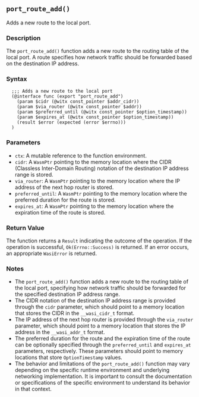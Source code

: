 ## `port_route_add()`

Adds a new route to the local port.

### Description

The `port_route_add()` function adds a new route to the routing table of the local port. A route specifies how network traffic should be forwarded based on the destination IP address.

### Syntax

```ebnf
  ;;; Adds a new route to the local port
  (@interface func (export "port_route_add")
    (param $cidr (@witx const_pointer $addr_cidr))
    (param $via_router (@witx const_pointer $addr))
    (param $preferred_until (@witx const_pointer $option_timestamp))
    (param $expires_at (@witx const_pointer $option_timestamp))
    (result $error (expected (error $errno)))
  )
```
### Parameters

- `ctx`: A mutable reference to the function environment.
- `cidr`: A `WasmPtr` pointing to the memory location where the CIDR (Classless Inter-Domain Routing) notation of the destination IP address range is stored.
- `via_router`: A `WasmPtr` pointing to the memory location where the IP address of the next hop router is stored.
- `preferred_until`: A `WasmPtr` pointing to the memory location where the preferred duration for the route is stored.
- `expires_at`: A `WasmPtr` pointing to the memory location where the expiration time of the route is stored.

### Return Value

The function returns a `Result` indicating the outcome of the operation. If the operation is successful, `Ok(Errno::Success)` is returned. If an error occurs, an appropriate `WasiError` is returned.

### Notes

- The `port_route_add()` function adds a new route to the routing table of the local port, specifying how network traffic should be forwarded for the specified destination IP address range.
- The CIDR notation of the destination IP address range is provided through the `cidr` parameter, which should point to a memory location that stores the CIDR in the `__wasi_cidr_t` format.
- The IP address of the next hop router is provided through the `via_router` parameter, which should point to a memory location that stores the IP address in the `__wasi_addr_t` format.
- The preferred duration for the route and the expiration time of the route can be optionally specified through the `preferred_until` and `expires_at` parameters, respectively. These parameters should point to memory locations that store `OptionTimestamp` values.
- The behavior and limitations of the `port_route_add()` function may vary depending on the specific runtime environment and underlying networking implementation. It is important to consult the documentation or specifications of the specific environment to understand its behavior in that context.
